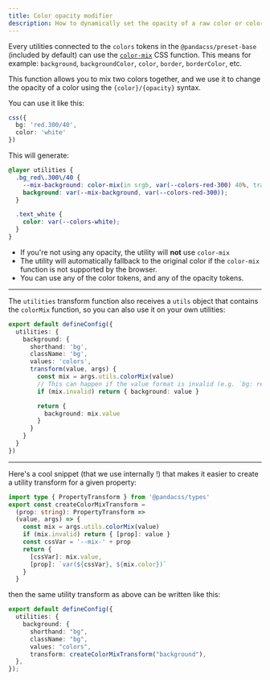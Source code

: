 ```yaml
---
title: Color opacity modifier
description: How to dynamically set the opacity of a raw color or color token
---
```


Every utilities connected to the `colors` tokens in the `@pandacss/preset-base` (included by default) can use the
[`color-mix`](https://developer.mozilla.org/en-US/docs/Web/CSS/color_value/color-mix) CSS function. This means for
example: `background`, `backgroundColor`, `color`, `border`, `borderColor`, etc.

This function allows you to mix two colors together, and we use it to change the opacity of a color using the
`{color}/{opacity}` syntax.

You can use it like this:

```ts
css({
  bg: 'red.300/40',
  color: 'white'
})
```

This will generate:

```css
@layer utilities {
  .bg_red\.300\/40 {
    --mix-background: color-mix(in srgb, var(--colors-red-300) 40%, transparent);
    background: var(--mix-background, var(--colors-red-300));
  }

  .text_white {
    color: var(--colors-white);
  }
}
```

- If you're not using any opacity, the utility will **not** use `color-mix`
- The utility will automatically fallback to the original color if the `color-mix` function is not supported by the
  browser.
- You can use any of the color tokens, and any of the opacity tokens.

---

The `utilities` transform function also receives a `utils` object that contains the `colorMix` function, so you can also
use it on your own utilities:

```ts
export default defineConfig({
  utilities: {
    background: {
      shorthand: 'bg',
      className: 'bg',
      values: 'colors',
      transform(value, args) {
        const mix = args.utils.colorMix(value)
        // This can happen if the value format is invalid (e.g. `bg: red.300/invalid` or `bg: red.300//10`)
        if (mix.invalid) return { background: value }

        return {
          background: mix.value
        }
      }
    }
  }
})
```

---

Here's a cool snippet (that we use internally !) that makes it easier to create a utility transform for a given
property:

```ts
import type { PropertyTransform } from '@pandacss/types'
export const createColorMixTransform =
  (prop: string): PropertyTransform =>
  (value, args) => {
    const mix = args.utils.colorMix(value)
    if (mix.invalid) return { [prop]: value }
    const cssVar = '--mix-' + prop
    return {
      [cssVar]: mix.value,
      [prop]: `var(${cssVar}, ${mix.color})`
    }
  }
```

then the same utility transform as above can be written like this:

```ts
export default defineConfig({
  utilities: {
    background: {
      shorthand: "bg",
      className: "bg",
      values: "colors",
      transform: createColorMixTransform("background"),
  },
});
```

